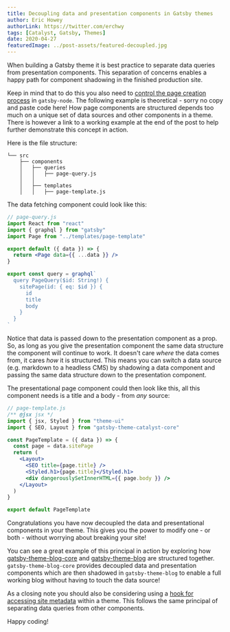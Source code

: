 ```yaml
---
title: Decoupling data and presentation components in Gatsby themes
author: Eric Howey
authorLink: https://twitter.com/erchwy
tags: [Catalyst, Gatsby, Themes]
date: 2020-04-27
featuredImage: ../post-assets/featured-decoupled.jpg
---
```


When building a Gatsby theme it is best practice to separate data queries from presentation components. This separation of concerns enables a happy path for component shadowing in the finished production site.

Keep in mind that to do this you also need to [control the page creation process](https://www.gatsbyjs.org/tutorial/part-seven/) in `gatsby-node`. The following example is theoretical - sorry no copy and paste code here! How page components are structured depends too much on a unique set of data sources and other components in a theme. There is however a link to a working example at the end of the post to help further demonstrate this concept in action.

Here is the file structure:

```text
└── src
    ├── components
    │   ├── queries
    │   │   ├── page-query.js
    │   │
    │   ├── templates
    │   │   ├── page-template.js
```

The data fetching component could look like this:

```jsx
// page-query.js
import React from "react"
import { graphql } from "gatsby"
import Page from "../templates/page-template"

export default ({ data }) => {
  return <Page data={{ ...data }} />
}

export const query = graphql`
  query PageQuery($id: String!) {
    sitePage(id: { eq: $id }) {
      id
      title
      body
    }
  }
`
```

Notice that data is passed down to the presentation component as a prop. So, as long as you give the presentation component the same data structure the component will continue to work. It doesn't care _where_ the data comes from, it cares _how_ it is structured. This means you can switch a data source (e.g. markdown to a headless CMS) by shadowing a data component and passing the same data structure down to the presentation component.

The presentational page component could then look like this, all this component needs is a title and a body - from _any_ source:

```jsx
// page-template.js
/** @jsx jsx */
import { jsx, Styled } from "theme-ui"
import { SEO, Layout } from "gatsby-theme-catalyst-core"

const PageTemplate = ({ data }) => {
  const page = data.sitePage
  return (
    <Layout>
      <SEO title={page.title} />
      <Styled.h1>{page.title}</Styled.h1>
      <div dangerouslySetInnerHTML={{ page.body }} />
    </Layout>
  )
}

export default PageTemplate
```

Congratulations you have now decoupled the data and presentational components in your theme. This gives you the power to modify one - or both - without worrying about breaking your site!

You can see a great example of this principal in action by exploring how [gatsby-theme-blog-core](https://github.com/gatsbyjs/gatsby/tree/master/packages/gatsby-theme-blog-core) and [gatsby-theme-blog](https://github.com/gatsbyjs/gatsby/tree/master/packages/gatsby-theme-blog) are structured together. `gatsby-theme-blog-core` provides decoupled data and presentation components which are then shadowed in `gatsby-theme-blog` to enable a full working blog without having to touch the data source!

As a closing note you should also be considering using a [hook for accessing site metadata](https://www.gatsbyjs.org/docs/use-static-query/#composing-custom-usestaticquery-hooks) within a theme. This follows the same principal of separating data queries from other components.

Happy coding!
